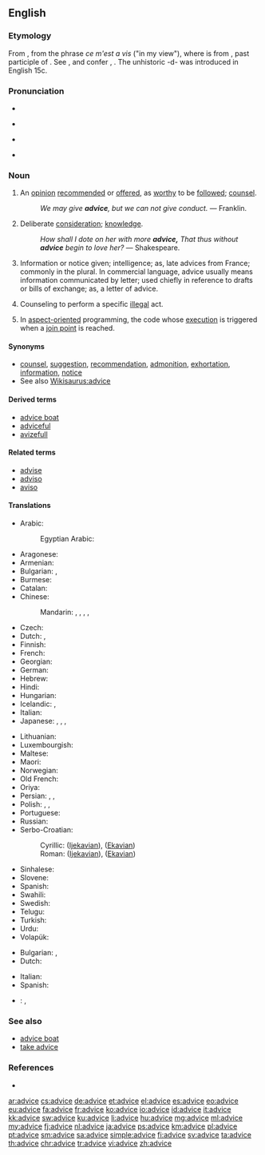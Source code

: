 ==English==

===Etymology===
From {{etyl|fro|en}} {{term|avis|lang=fro}}, from the {{etyl|fro|en}} phrase ''ce m'est a vis'' ("in my view"), where {{term|vis|lang=fro}} is from {{etyl|la|en}} {{term|visum|lang=la}}, past participle of {{term|videre||to see|lang=la}}. See {{term|vision}}, and confer {{term|avise}}, {{term|advise}}. The unhistoric -d- was introduced in English 15c.

===Pronunciation===
* {{audio|en-us-advice.ogg|Audio (US)}}
* {{a|RP}} {{IPA|/ədˈvaɪs/}}
* {{a|US}} {{IPA|/ædˈvaɪs/}}
* {{rhymes|aɪs}}

===Noun===
{{en-noun|-|s}}

# An [[opinion]] [[recommend]]ed or [[offer]]ed, as [[worthy]] to be [[follow]]ed; [[counsel]].
#: ''We may give '''advice''', but we can not give conduct.'' &mdash; Franklin.
# {{context|obsolete|lang=en}} Deliberate [[consideration]]; [[knowledge]].
#: ''How shall I dote on her with more '''advice,''' That thus without '''advice''' begin to love her?'' &mdash; Shakespeare.
# Information or notice given; intelligence; as, late advices from France; commonly in the plural. In commercial language, advice usually means information communicated by letter; used chiefly in reference to drafts or bills of exchange; as, a letter of advice.
#: {{rfquotek|McElrath}}
# {{context|legal|lang=en}} Counseling to perform a specific [[illegal]] act.
#: {{rfquotek|Wharton}}
# {{context|computing|programming|lang=en}} In [[aspect-oriented]] programming, the code whose [[execution]] is triggered when a [[join point]] is reached.

====Synonyms====
* [[counsel]], [[suggestion]], [[recommendation]], [[admonition]], [[exhortation]], [[information]], [[notice]]
* See also [[Wikisaurus:advice]]

====Derived terms====
* [[advice boat]]
* [[adviceful]]
* [[avizefull]]

====Related terms====
* [[advise]]
* [[adviso]]
* [[aviso]]

====Translations====
{{trans-top|opinion recommended or offered, as worthy to be followed; counsel}}
* Arabic: {{t|ar|نصيحة|f|tr=naṣiiḥa|sc=Arab}}
*: Egyptian Arabic: {{t|arz|نصيحة|f|tr=naṣiiḥa|sc=Arab}}
* Aragonese: {{t|an|consello|m}}
* Armenian: {{t|hy|խորհուրդ|tr=xorhurd|sc=Armn}}
* Bulgarian: {{t+|bg|съвет|sc=Cyrl}}, {{t+|bg|препоръка|sc=Cyrl}}
* Burmese: {{t+|my|အကြံပေးချက်|tr=ăkyanpe:gyet|sc=Mymr}}
* Catalan: {{t+|ca|consell|m}}
* Chinese:
*: Mandarin: {{t|cmn|勸告|sc=Hani}}, {{t|cmn|劝告|tr=quàngào|sc=Hani}}, {{t|cmn|忠告|tr=zhōnggào|sc=Hani}}, {{t|cmn|建議|sc=Hani}}, {{t|cmn|建议|tr=jiànyì|sc=Hani}}
* Czech: {{t+|cs|rada|f}}
* Dutch: {{t+|nl|raad|m}}, {{t+|nl|advies|n}}
* Finnish: {{t+|fi|neuvo}}
* French: {{t+|fr|conseil|m}}
* Georgian: {{t|ka|რჩევა|sc=Geor}}
* German: {{t+|de|Rat|m}}
* Hebrew: {{t+|he|עצה|tr=e'tza}}
* Hindi: {{t|hi|सलाह|f|tr=salāh|sc=Deva}}
* Hungarian: {{t+|hu|tanács}}
* Icelandic: {{t+|is|ráð|n}}, {{t|is|ábending|f}}
* Italian: {{t+|it|consiglio|m}}
* Japanese: {{t+|ja|助言|tr=じょげん, jogen|sc=Jpan}}, {{t+|ja|注意|tr=ちゅうい, chūi|sc=Jpan}}, {{t+|ja|忠告|tr=ちゅうこく, chūkoku|sc=Jpan}}, {{t+|ja|アドバイス|tr=adobaisu|sc=Jpan}}
{{trans-mid}}
* Lithuanian: {{t|lt|patarimas|m}}
* Luxembourgish: {{t+|lb|Rot|m}}
* Maltese: {{t|mt|parir|m}}
* Maori: {{t|mi|whakamāherehere}}
* Norwegian: {{t+|no|råd|n}}
* Old French: {{t|fro|cunseill}}
* Oriya: {{t|or|ଉପଦେଶ|sc=Orya|tr=upadēśa}}
* Persian: {{t+|fa|پند|tr=pand|}}, {{t+|fa|اندرز|tr=andarz|}}, {{t+|fa|نصیحت|tr=nasīhat|}}
* Polish: {{t+|pl|rada|f}}, {{t+|pl|porada|f}}, {{t+|pl|wskazówka|f}}
* Portuguese: {{t+|pt|conselho|m}}
* Russian: {{t+|ru|совет|tr=sovét|sc=Cyrl}}
* Serbo-Croatian:
*: Cyrillic: {{t|sh|са́вјет|m}} ([[Ijekavian]]), {{t|sh|са́вет|m}} ([[Ekavian]])
*: Roman: {{t|sh|sávjet|m}} ([[Ijekavian]]), {{t|sh|sávet|m}} ([[Ekavian]])
* Sinhalese: {{t+|si|අවවාදය|tr=avavādaya|sc=Sinh}}
* Slovene: {{t+|sl|nasvet|m}}
* Spanish: {{t+|es|consejo|m}}
* Swahili: {{t+|sw|ushauri}}
* Swedish: {{t+|sv|råd}}
* Telugu: {{t+|te|సలహా|tr=salahaa|sc=Telu}}
* Turkish: {{t+|tr|tavsiye}} {{t+|tr|öneri}} {{t+|tr|öğüt}}
* Urdu: {{t|ur|صلاح|f|tr=salāh|sc=ur-Arab}}
* Volapük: {{t+|vo|konsäl}}
{{trans-bottom}}

{{trans-top|information or notice given}}
* Bulgarian: {{t+|bg|известие|sc=Cyrl}}, {{t+|bg|съобщение|sc=Cyrl}}
* Dutch: {{t+|nl|aankondiging|f}}
{{trans-mid}}
* Italian: {{t+|it|avviso|m}}
* Spanish: {{t+|es|aviso|m}}
{{trans-bottom}}

{{checktrans-top}}
* {{ttbc|eu}}: {{t|eu|aholku}}, {{t|eu|jakinarazpen}}
{{trans-bottom}}

===See also===
* [[advice boat]]
* [[take advice]]

===References===
* {{R:Webster 1913}}

[[ar:advice]]
[[cs:advice]]
[[de:advice]]
[[et:advice]]
[[el:advice]]
[[es:advice]]
[[eo:advice]]
[[eu:advice]]
[[fa:advice]]
[[fr:advice]]
[[ko:advice]]
[[io:advice]]
[[id:advice]]
[[it:advice]]
[[kk:advice]]
[[sw:advice]]
[[ku:advice]]
[[li:advice]]
[[hu:advice]]
[[mg:advice]]
[[ml:advice]]
[[my:advice]]
[[fj:advice]]
[[nl:advice]]
[[ja:advice]]
[[ps:advice]]
[[km:advice]]
[[pl:advice]]
[[pt:advice]]
[[sm:advice]]
[[sa:advice]]
[[simple:advice]]
[[fi:advice]]
[[sv:advice]]
[[ta:advice]]
[[th:advice]]
[[chr:advice]]
[[tr:advice]]
[[vi:advice]]
[[zh:advice]]